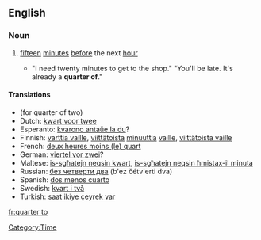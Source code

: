 ==English==

===Noun===
{{en-noun|-}}

# {{idiom}} [[fifteen]] [[minute]]s [[before]] the next [[hour]]
#* "I need twenty minutes to get to the shop." "You'll be late. It's already a '''quarter of'''."

====Translations====
{{rfc-level|Translations at L3+ (AutoFormat would have corrected level of Translations)}}
* (for quarter of two)
*Dutch: [[kwart voor twee]]
*Esperanto: [[kvarono antaŭe la du]]?
*Finnish: [[varttia vaille]], [[viittätoista]] [[minuuttia]] [[vaille]], [[viittätoista vaille]]
*French: [[deux heures moins (le) quart]]
*German: [[viertel vor zwei]]?
*Maltese: [[is-sgħatejn neqsin kwart]], [[is-sgħatejn neqsin ħmistax-il minuta]]
*Russian: [[без четверти два]] (b'ez čétv'erti dva)
*Spanish: [[dos menos cuarto]]
*Swedish: [[kvart i två]]
*Turkish: [[saat ikiye çeyrek var]]

[[Category:Time]]

[[fr:quarter to]]